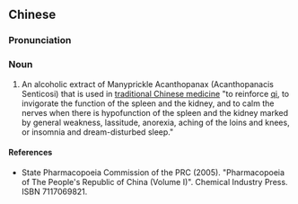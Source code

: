 ==Chinese==
{{zh-forms|type=32}}

===Pronunciation===
{{zh-pron
|m=cìwǔjiā jìngāo
|cat=n
}}

===Noun===
{{zh-noun}}

# An alcoholic extract of Manyprickle Acanthopanax (Acanthopanacis Senticosi) that is used in [[traditional Chinese medicine]] "to reinforce [[qi]], to invigorate the function of the spleen and the kidney, and to calm the nerves when there is hypofunction of the spleen and the kidney marked by general weakness, lassitude, anorexia, aching of the loins and knees, or insomnia and dream-disturbed sleep."

====References====
* State Pharmacopoeia Commission of the PRC (2005). "Pharmacopoeia of The People's Republic of China (Volume I)". Chemical Industry Press. ISBN 7117069821.